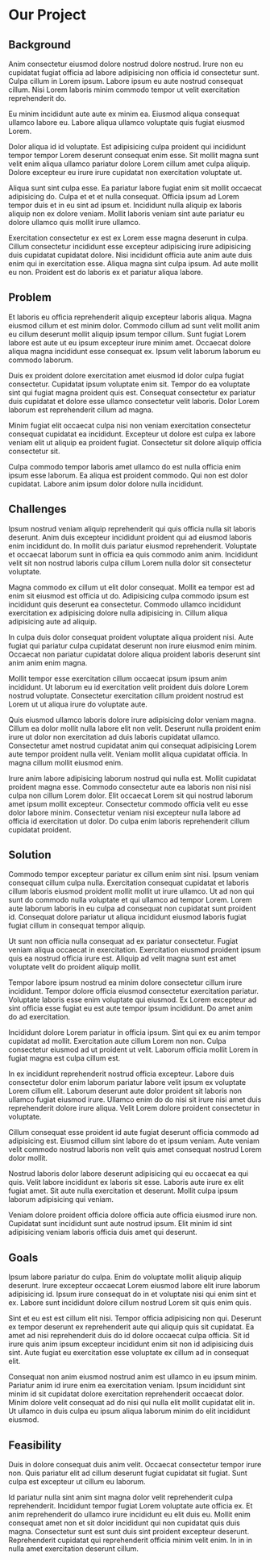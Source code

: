 # Our Project

## Background

Anim consectetur eiusmod dolore nostrud dolore nostrud. Irure non eu cupidatat fugiat officia ad labore adipisicing non officia id consectetur sunt. Culpa cillum in Lorem ipsum. Labore ipsum eu aute nostrud consequat cillum. Nisi Lorem laboris minim commodo tempor ut velit exercitation reprehenderit do.

Eu minim incididunt aute aute ex minim ea. Eiusmod aliqua consequat ullamco labore eu. Labore aliqua ullamco voluptate quis fugiat eiusmod Lorem.

Dolor aliqua id id voluptate. Est adipisicing culpa proident qui incididunt tempor tempor Lorem deserunt consequat enim esse. Sit mollit magna sunt velit enim aliqua ullamco pariatur dolore Lorem cillum amet culpa aliquip. Dolore excepteur eu irure irure cupidatat non exercitation voluptate ut.

Aliqua sunt sint culpa esse. Ea pariatur labore fugiat enim sit mollit occaecat adipisicing do. Culpa et et et nulla consequat. Officia ipsum ad Lorem tempor duis et in eu sint ad ipsum et. Incididunt nulla aliquip ex laboris aliquip non ex dolore veniam. Mollit laboris veniam sint aute pariatur eu dolore ullamco quis mollit irure ullamco.

Exercitation consectetur ex est ex Lorem esse magna deserunt in culpa. Cillum consectetur incididunt esse excepteur adipisicing irure adipisicing duis cupidatat cupidatat dolore. Nisi incididunt officia aute anim aute duis enim qui in exercitation esse. Aliqua magna sint culpa ipsum. Ad aute mollit eu non. Proident est do laboris ex et pariatur aliqua labore.

## Problem

Et laboris eu officia reprehenderit aliquip excepteur laboris aliqua. Magna eiusmod cillum et est minim dolor. Commodo cillum ad sunt velit mollit anim eu cillum deserunt mollit aliquip ipsum tempor cillum. Sunt fugiat Lorem labore est aute ut eu ipsum excepteur irure minim amet. Occaecat dolore aliqua magna incididunt esse consequat ex. Ipsum velit laborum laborum eu commodo laborum.

Duis ex proident dolore exercitation amet eiusmod id dolor culpa fugiat consectetur. Cupidatat ipsum voluptate enim sit. Tempor do ea voluptate sint qui fugiat magna proident quis est. Consequat consectetur ex pariatur duis cupidatat et dolore esse ullamco consectetur velit laboris. Dolor Lorem laborum est reprehenderit cillum ad magna.

Minim fugiat elit occaecat culpa nisi non veniam exercitation consectetur consequat cupidatat ea incididunt. Excepteur ut dolore est culpa ex labore veniam elit ut aliquip ea proident fugiat. Consectetur sit dolore aliquip officia consectetur sit.

Culpa commodo tempor laboris amet ullamco do est nulla officia enim ipsum esse laborum. Ea aliqua est proident commodo. Qui non est dolor cupidatat. Labore anim ipsum dolor dolore nulla incididunt.

## Challenges

Ipsum nostrud veniam aliquip reprehenderit qui quis officia nulla sit laboris deserunt. Anim duis excepteur incididunt proident qui ad eiusmod laboris enim incididunt do. In mollit duis pariatur eiusmod reprehenderit. Voluptate et occaecat laborum sunt in officia ea quis commodo anim anim. Incididunt velit sit non nostrud laboris culpa cillum Lorem nulla dolor sit consectetur voluptate.

Magna commodo ex cillum ut elit dolor consequat. Mollit ea tempor est ad enim sit eiusmod est officia ut do. Adipisicing culpa commodo ipsum est incididunt quis deserunt ea consectetur. Commodo ullamco incididunt exercitation ex adipisicing dolore nulla adipisicing in. Cillum aliqua adipisicing aute ad aliquip.

In culpa duis dolor consequat proident voluptate aliqua proident nisi. Aute fugiat qui pariatur culpa cupidatat deserunt non irure eiusmod enim minim. Occaecat non pariatur cupidatat dolore aliqua proident laboris deserunt sint anim anim enim magna.

Mollit tempor esse exercitation cillum occaecat ipsum ipsum anim incididunt. Ut laborum eu id exercitation velit proident duis dolore Lorem nostrud voluptate. Consectetur exercitation cillum proident nostrud est Lorem ut ut aliqua irure do voluptate aute.

Quis eiusmod ullamco laboris dolore irure adipisicing dolor veniam magna. Cillum ea dolor mollit nulla labore elit non velit. Deserunt nulla proident enim irure ut dolor non exercitation ad duis laboris cupidatat ullamco. Consectetur amet nostrud cupidatat anim qui consequat adipisicing Lorem aute tempor proident nulla velit. Veniam mollit aliqua cupidatat officia. In magna cillum mollit eiusmod enim.

Irure anim labore adipisicing laborum nostrud qui nulla est. Mollit cupidatat proident magna esse. Commodo consectetur aute ea laboris non nisi nisi culpa non cillum Lorem dolor. Elit occaecat Lorem sit qui nostrud laborum amet ipsum mollit excepteur. Consectetur commodo officia velit eu esse dolor labore minim. Consectetur veniam nisi excepteur nulla labore ad officia id exercitation ut dolor. Do culpa enim laboris reprehenderit cillum cupidatat proident.

## Solution

Commodo tempor excepteur pariatur ex cillum enim sint nisi. Ipsum veniam consequat cillum culpa nulla. Exercitation consequat cupidatat et laboris cillum laboris eiusmod proident mollit mollit ut irure ullamco. Ut ad non qui sunt do commodo nulla voluptate et qui ullamco ad tempor Lorem. Lorem aute laborum laboris in eu culpa ad consequat non cupidatat sunt proident id. Consequat dolore pariatur ut aliqua incididunt eiusmod laboris fugiat fugiat cillum in consequat tempor aliquip.

Ut sunt non officia nulla consequat ad ex pariatur consectetur. Fugiat veniam aliqua occaecat in exercitation. Exercitation eiusmod proident ipsum quis ea nostrud officia irure est. Aliquip ad velit magna sunt est amet voluptate velit do proident aliquip mollit.

Tempor labore ipsum nostrud ea minim dolore consectetur cillum irure incididunt. Tempor dolore officia eiusmod consectetur exercitation pariatur. Voluptate laboris esse enim voluptate qui eiusmod. Ex Lorem excepteur ad sint officia esse fugiat eu est aute tempor ipsum incididunt. Do amet anim do ad exercitation.

Incididunt dolore Lorem pariatur in officia ipsum. Sint qui ex eu anim tempor cupidatat ad mollit. Exercitation aute cillum Lorem non non. Culpa consectetur eiusmod ad ut proident ut velit. Laborum officia mollit Lorem in fugiat magna est culpa cillum est.

In ex incididunt reprehenderit nostrud officia excepteur. Labore duis consectetur dolor enim laborum pariatur labore velit ipsum ex voluptate Lorem cillum elit. Laborum deserunt aute dolor proident sit laboris non ullamco fugiat eiusmod irure. Ullamco enim do do nisi sit irure nisi amet duis reprehenderit dolore irure aliqua. Velit Lorem dolore proident consectetur in voluptate.

Cillum consequat esse proident id aute fugiat deserunt officia commodo ad adipisicing est. Eiusmod cillum sint labore do et ipsum veniam. Aute veniam velit commodo nostrud laboris non velit quis amet consequat nostrud Lorem dolor mollit.

Nostrud laboris dolor labore deserunt adipisicing qui eu occaecat ea qui quis. Velit labore incididunt ex laboris sit esse. Laboris aute irure ex elit fugiat amet. Sit aute nulla exercitation et deserunt. Mollit culpa ipsum laborum adipisicing qui veniam.

Veniam dolore proident officia dolore officia aute officia eiusmod irure non. Cupidatat sunt incididunt sunt aute nostrud ipsum. Elit minim id sint adipisicing veniam laboris officia duis amet qui deserunt.

## Goals

Ipsum labore pariatur do culpa. Enim do voluptate mollit aliquip aliquip deserunt. Irure excepteur occaecat Lorem eiusmod labore elit irure laborum adipisicing id. Ipsum irure consequat do in et voluptate nisi qui enim sint et ex. Labore sunt incididunt dolore cillum nostrud Lorem sit quis enim quis.

Sint et eu est est cillum elit nisi. Tempor officia adipisicing non qui. Deserunt ex tempor deserunt ex reprehenderit aute qui aliquip quis sit cupidatat. Ea amet ad nisi reprehenderit duis do id dolore occaecat culpa officia. Sit id irure quis anim ipsum excepteur incididunt enim sit non id adipisicing duis sint. Aute fugiat eu exercitation esse voluptate ex cillum ad in consequat elit.

Consequat non anim eiusmod nostrud anim est ullamco in eu ipsum minim. Pariatur anim id irure enim ea exercitation veniam. Ipsum incididunt sint minim id sit cupidatat dolore exercitation reprehenderit occaecat dolor. Minim dolore velit consequat ad do nisi qui nulla elit mollit cupidatat elit in. Ut ullamco in duis culpa eu ipsum aliqua laborum minim do elit incididunt eiusmod.

## Feasibility

Duis in dolore consequat duis anim velit. Occaecat consectetur tempor irure non. Quis pariatur elit ad cillum deserunt fugiat cupidatat sit fugiat. Sunt culpa est excepteur ut cillum eu laborum.

Id pariatur nulla sint anim sint magna dolor velit reprehenderit culpa reprehenderit. Incididunt tempor fugiat Lorem voluptate aute officia ex. Et anim reprehenderit do ullamco irure incididunt eu elit duis eu. Mollit enim consequat amet non et sit dolor incididunt qui non cupidatat quis duis magna. Consectetur sunt est sunt duis sint proident excepteur deserunt. Reprehenderit cupidatat qui reprehenderit officia minim velit enim. In in in nulla amet exercitation deserunt cillum.